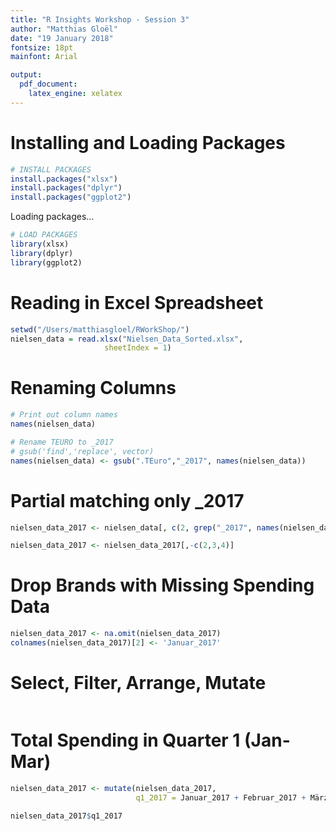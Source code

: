 ```yaml
---
title: "R Insights Workshop - Session 3"
author: "Matthias Gloël"
date: "19 January 2018"
fontsize: 18pt
mainfont: Arial

output: 
  pdf_document:
    latex_engine: xelatex
---
```


# Installing and Loading Packages
```r
# INSTALL PACKAGES 
install.packages("xlsx")
install.packages("dplyr")
install.packages("ggplot2")
```

<p>
Loading packages...
```r
# LOAD PACKAGES
library(xlsx)
library(dplyr)
library(ggplot2)
```

# Reading in Excel Spreadsheet
```r
setwd("/Users/matthiasgloel/RWorkShop/")
nielsen_data = read.xlsx("Nielsen_Data_Sorted.xlsx",
                     sheetIndex = 1)
```


# Renaming Columns
```r
# Print out column names
names(nielsen_data)
```

```r
# Rename TEURO to _2017
# gsub('find','replace', vector)
names(nielsen_data) <- gsub(".TEuro","_2017", names(nielsen_data))
```

# Partial matching only _2017
```r
nielsen_data_2017 <- nielsen_data[, c(2, grep("_2017", names(nielsen_data)))]

nielsen_data_2017 <- nielsen_data_2017[,-c(2,3,4)]
```

# Drop Brands with Missing Spending Data
```r
nielsen_data_2017 <- na.omit(nielsen_data_2017)
colnames(nielsen_data_2017)[2] <- 'Januar_2017'
```

# Select, Filter, Arrange, Mutate
```r

```


# Total Spending in Quarter 1 (Jan-Mar)
```r
nielsen_data_2017 <- mutate(nielsen_data_2017,
                            q1_2017 = Januar_2017 + Februar_2017 + März_2017)

nielsen_data_2017$q1_2017
```
